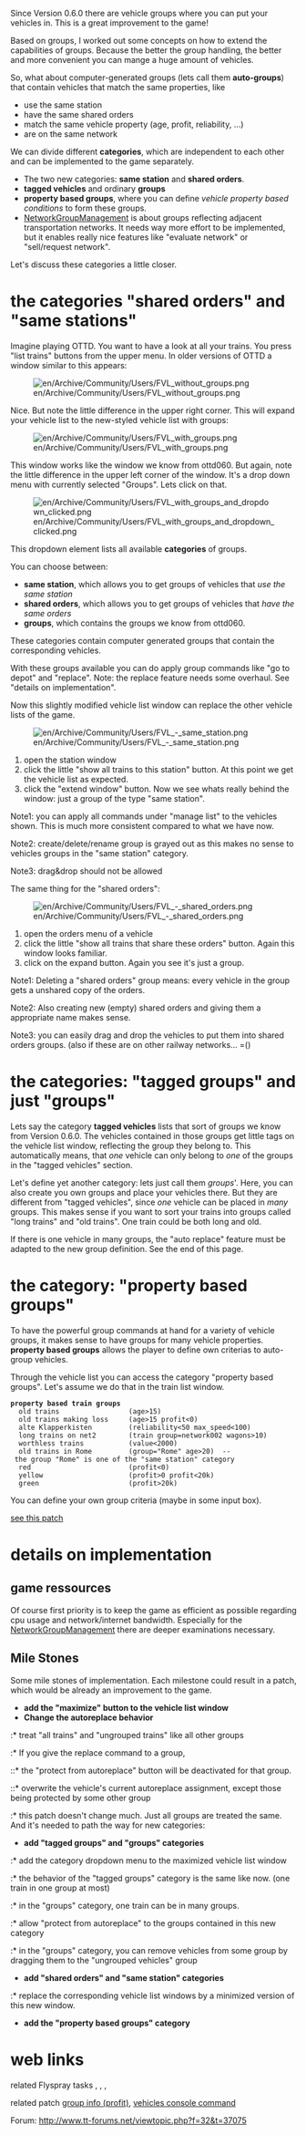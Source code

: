 Since Version 0.6.0 there are vehicle groups where you can put your vehicles in. This is a great improvement to the game!

Based on groups, I worked out some concepts on how to extend the capabilities of groups. Because the better the group handling, the better and more convenient you can mange a huge amount of vehicles.

So, what about computer-generated groups (lets call them '''auto-groups''') that contain vehicles that match the same properties, like
* use the same station
* have the same shared orders
* match the same vehicle property (age, profit, reliability, ...)
* are on the same network

We can divide different '''categories''', which are independent to each other and can be implemented to the game separately.

* The two new categories: '''same station''' and '''shared orders'''.
* '''tagged vehicles''' and ordinary '''groups'''
* '''property based groups''', where you can define ''vehicle property based conditions'' to form these groups.
* [[en//NetworkGroupManagement|NetworkGroupManagement]] is about groups reflecting adjacent transportation networks. It needs way more effort to be implemented, but it enables really nice features like "evaluate network" or "sell/request network".

Let's discuss these categories a little closer.

= the categories "shared orders" and "same stations" =

Imagine playing OTTD. You want to have a look at all your trains. You press "list trains" buttons from the upper menu. In older versions of OTTD a window similar to this appears:

[[File:en/Archive/Community/Users/FVL without groups.png]]

Nice. But note the little difference in the upper right corner. This will expand your vehicle list to the new-styled vehicle list with groups:

[[File:en/Archive/Community/Users/FVL with groups.png]]

This window works like the window we know from ottd060. But again, note the little difference in the upper left corner of the window. It's a drop down menu with currently selected "Groups". Lets click on that.

[[File:en/Archive/Community/Users/FVL with groups and dropdown clicked.png]]

This dropdown element lists all available '''categories''' of groups.

You can choose between:
* '''same station''', which allows you to get groups of vehicles that ''use the same station''
* '''shared orders''', which allows you to get groups of vehicles that ''have the same orders''
* '''groups''', which contains the groups we know from ottd060.

These categories contain computer generated groups that contain the corresponding vehicles.

With these groups available you can do apply group commands like "go to depot" and "replace". Note: the replace feature needs some overhaul. See "details on implementation".

Now this slightly modified vehicle list window can replace the other vehicle lists of the game.

[[File:en/Archive/Community/Users/FVL - same station.png]]

# open the station window
# click the little "show all trains to this station" button. At this point we get the vehicle list as expected.
# click the "extend window" button. Now we see whats really behind the window: just a group of the type "same station".

Note1: you can apply all commands under "manage list" to the vehicles shown. This is much more consistent compared to what we have now.

Note2: create/delete/rename group is grayed out as this makes no sense to vehicles groups in the "same station" category.

Note3: drag&drop should not be allowed

The same thing for the "shared orders":

[[File:en/Archive/Community/Users/FVL - shared orders.png]]

# open the orders menu of a vehicle
# click the little "show all trains that share these orders" button. Again this window looks familiar.
# click on the expand button. Again you see it's just a group.

Note1:  Deleting a "shared orders" group means: every vehicle in the group gets a unshared copy of the orders.

Note2: Also creating new (empty) shared orders and giving them a appropriate name makes sense.

Note3: you can easily drag and drop the vehicles to put them into shared orders groups. (also if these are on other railway networks... =()

= the categories: "tagged groups" and just "groups" =

Lets say the category '''tagged vehicles''' lists that sort of groups we know from Version 0.6.0. The vehicles contained in those groups get little tags on the vehicle list window, reflecting the group they belong to. This automatically means, that ''one'' vehicle can only belong to ''one'' of the groups in the "tagged vehicles" section.

Let's define yet another category: lets just call them ''groups'''. Here, you can also create you own groups and place your vehicles there. But they are different from "tagged vehicles", since ''one'' vehicle can be placed in ''many'' groups. This makes sense if you want to sort your trains into groups called "long trains" and "old trains". One train could be both long and old.

If there is one vehicle in many groups, the "auto replace" feature must be adapted to the new group definition. See the end of this page.

= the category: "property based groups" =

To have the powerful group commands at hand for a variety of vehicle groups, it makes sense to have groups for many vehicle properties. '''property based groups''' allows the player to define own criterias to auto-group vehicles.

Through the vehicle list you can access the category "property based groups". Let's assume we do that in the train list window.

 '''property based train groups'''
   old trains                 (age>15)
   old trains making loss     (age>15 profit<0)
   alte Klapperkisten         (reliability<50 max_speed<100)
   long trains on net2        (train group=network002 wagons>10)
   worthless trains           (value<2000)
   old trains in Rome         (group="Rome" age>20)  -- the group "Rome" is one of the "same station" category
   red                        (profit<0)
   yellow                     (profit>0 profit<20k)
   green                      (profit>20k)

You can define your own group criteria (maybe in some input box).

[http://www.tt-forums.net/viewtopic.php?f=33&t=11431&st=0&sk=t&sd=a&start=160 see this patch]

= details on implementation =

== game ressources ==

Of course first priority is to keep the game as efficient as possible regarding cpu usage and network/internet bandwidth. Especially for the [[en//NetworkGroupManagement|NetworkGroupManagement]] there are deeper examinations necessary.



== Mile Stones ==

Some mile stones of implementation. Each milestone could result in a patch, which would be already an improvement to the game.

* '''add the "maximize" button to the vehicle list window'''
* '''Change the autoreplace behavior'''
:* treat "all trains" and "ungrouped trains" like all other groups
:* If you give the replace command to a group,
::* the "protect from autoreplace" button will be deactivated for that group.
::* overwrite the vehicle's current autoreplace assignment, except those being protected by some other group
:* this patch doesn't change much. Just all groups are treated the same. And it's needed to path the way for new categories:
* '''add "tagged groups" and "groups" categories'''
:* add the category dropdown menu to the maximized vehicle list window
:* the behavior of the "tagged groups" category is the same like now. (one train in one group at most)
:* in the "groups" category, one train can be in many groups.
:* allow "protect from autoreplace" to the groups contained in this new category
:* in the "groups" category, you can remove vehicles from some group by dragging them to the "ungrouped vehicles" group
* '''add "shared orders" and "same station" categories'''
:* replace the corresponding vehicle list windows by a minimized version of this new window.
* '''add the "property based groups" category'''

= web links =

related Flyspray tasks {{en/Flyspray|1324}}, {{en/Flyspray|1448}}, {{en/Flyspray|1042}}, {{en/Flyspray|1321}}

related patch [http://www.tt-forums.net/viewtopic.php?t=33148 group info (profit)], [http://bugs.openttd.org/task/1060 vehicles console command]

Forum: http://www.tt-forums.net/viewtopic.php?f=32&t=37075